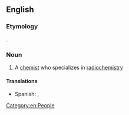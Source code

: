 ==English==

===Etymology===
{{back-form|en|radiochemistry}}.

===Noun===
{{en-noun}}

# A [[chemist]] who specializes in [[radiochemistry]]

====Translations====
{{trans-top|chemist who specializes in radiochemistry}}
* Spanish: {{t|es|radioquímico|m}}, {{t|es|radioquímica|f}}
{{trans-mid}}
{{trans-bottom}}

[[Category:en:People]]